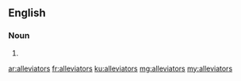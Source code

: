 ==English==

===Noun===
{{head|en|plural}}

# {{plural of|alleviator|lang=en}}

[[ar:alleviators]]
[[fr:alleviators]]
[[ku:alleviators]]
[[mg:alleviators]]
[[my:alleviators]]